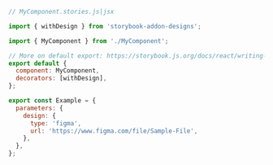 ```js
// MyComponent.stories.js|jsx

import { withDesign } from 'storybook-addon-designs';

import { MyComponent } from './MyComponent';

// More on default export: https://storybook.js.org/docs/react/writing-stories/introduction#default-export
export default {
  component: MyComponent,
  decorators: [withDesign],
};

export const Example = {
  parameters: {
    design: {
      type: 'figma',
      url: 'https://www.figma.com/file/Sample-File',
    },
  },
};
```
